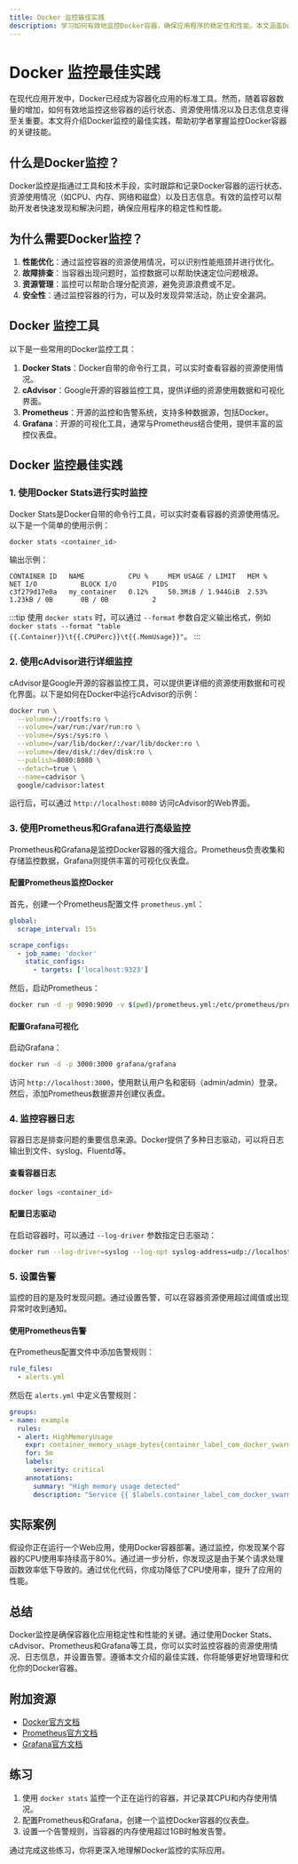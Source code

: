 ```yaml
---
title: Docker 监控最佳实践
description: 学习如何有效地监控Docker容器，确保应用程序的稳定性和性能。本文涵盖Docker监控的基本概念、工具和最佳实践。
---
```


# Docker 监控最佳实践

在现代应用开发中，Docker已经成为容器化应用的标准工具。然而，随着容器数量的增加，如何有效地监控这些容器的运行状态、资源使用情况以及日志信息变得至关重要。本文将介绍Docker监控的最佳实践，帮助初学者掌握监控Docker容器的关键技能。

## 什么是Docker监控？

Docker监控是指通过工具和技术手段，实时跟踪和记录Docker容器的运行状态、资源使用情况（如CPU、内存、网络和磁盘）以及日志信息。有效的监控可以帮助开发者快速发现和解决问题，确保应用程序的稳定性和性能。

## 为什么需要Docker监控？

1. **性能优化**：通过监控容器的资源使用情况，可以识别性能瓶颈并进行优化。
2. **故障排查**：当容器出现问题时，监控数据可以帮助快速定位问题根源。
3. **资源管理**：监控可以帮助合理分配资源，避免资源浪费或不足。
4. **安全性**：通过监控容器的行为，可以及时发现异常活动，防止安全漏洞。

## Docker 监控工具

以下是一些常用的Docker监控工具：

1. **Docker Stats**：Docker自带的命令行工具，可以实时查看容器的资源使用情况。
2. **cAdvisor**：Google开源的容器监控工具，提供详细的资源使用数据和可视化界面。
3. **Prometheus**：开源的监控和告警系统，支持多种数据源，包括Docker。
4. **Grafana**：开源的可视化工具，通常与Prometheus结合使用，提供丰富的监控仪表盘。

## Docker 监控最佳实践

### 1. 使用Docker Stats进行实时监控

Docker Stats是Docker自带的命令行工具，可以实时查看容器的资源使用情况。以下是一个简单的使用示例：

```bash
docker stats <container_id>
```

输出示例：

```
CONTAINER ID   NAME           CPU %     MEM USAGE / LIMIT   MEM %     NET I/O           BLOCK I/O         PIDS
c3f279d17e0a   my_container   0.12%     50.3MiB / 1.944GiB  2.53%     1.23kB / 0B       0B / 0B           2
```

:::tip
使用 `docker stats` 时，可以通过 `--format` 参数自定义输出格式，例如 `docker stats --format "table {{.Container}}\t{{.CPUPerc}}\t{{.MemUsage}}"`。
:::

### 2. 使用cAdvisor进行详细监控

cAdvisor是Google开源的容器监控工具，可以提供更详细的资源使用数据和可视化界面。以下是如何在Docker中运行cAdvisor的示例：

```bash
docker run \
  --volume=/:/rootfs:ro \
  --volume=/var/run:/var/run:ro \
  --volume=/sys:/sys:ro \
  --volume=/var/lib/docker/:/var/lib/docker:ro \
  --volume=/dev/disk/:/dev/disk:ro \
  --publish=8080:8080 \
  --detach=true \
  --name=cadvisor \
  google/cadvisor:latest
```

运行后，可以通过 `http://localhost:8080` 访问cAdvisor的Web界面。

### 3. 使用Prometheus和Grafana进行高级监控

Prometheus和Grafana是监控Docker容器的强大组合。Prometheus负责收集和存储监控数据，Grafana则提供丰富的可视化仪表盘。

#### 配置Prometheus监控Docker

首先，创建一个Prometheus配置文件 `prometheus.yml`：

```yaml
global:
  scrape_interval: 15s

scrape_configs:
  - job_name: 'docker'
    static_configs:
      - targets: ['localhost:9323']
```

然后，启动Prometheus：

```bash
docker run -d -p 9090:9090 -v $(pwd)/prometheus.yml:/etc/prometheus/prometheus.yml prom/prometheus
```

#### 配置Grafana可视化

启动Grafana：

```bash
docker run -d -p 3000:3000 grafana/grafana
```

访问 `http://localhost:3000`，使用默认用户名和密码（admin/admin）登录。然后，添加Prometheus数据源并创建仪表盘。

### 4. 监控容器日志

容器日志是排查问题的重要信息来源。Docker提供了多种日志驱动，可以将日志输出到文件、syslog、Fluentd等。

#### 查看容器日志

```bash
docker logs <container_id>
```

#### 配置日志驱动

在启动容器时，可以通过 `--log-driver` 参数指定日志驱动：

```bash
docker run --log-driver=syslog --log-opt syslog-address=udp://localhost:514 my_image
```

### 5. 设置告警

监控的目的是及时发现问题。通过设置告警，可以在容器资源使用超过阈值或出现异常时收到通知。

#### 使用Prometheus告警

在Prometheus配置文件中添加告警规则：

```yaml
rule_files:
  - alerts.yml
```

然后在 `alerts.yml` 中定义告警规则：

```yaml
groups:
- name: example
  rules:
  - alert: HighMemoryUsage
    expr: container_memory_usage_bytes{container_label_com_docker_swarm_service_name="my_service"} > 1000000000
    for: 5m
    labels:
      severity: critical
    annotations:
      summary: "High memory usage detected"
      description: "Service {{ $labels.container_label_com_docker_swarm_service_name }} is using more than 1GB of memory."
```

## 实际案例

假设你正在运行一个Web应用，使用Docker容器部署。通过监控，你发现某个容器的CPU使用率持续高于80%。通过进一步分析，你发现这是由于某个请求处理函数效率低下导致的。通过优化代码，你成功降低了CPU使用率，提升了应用的性能。

## 总结

Docker监控是确保容器化应用稳定性和性能的关键。通过使用Docker Stats、cAdvisor、Prometheus和Grafana等工具，你可以实时监控容器的资源使用情况、日志信息，并设置告警。遵循本文介绍的最佳实践，你将能够更好地管理和优化你的Docker容器。

## 附加资源

- [Docker官方文档](https://docs.docker.com/)
- [Prometheus官方文档](https://prometheus.io/docs/)
- [Grafana官方文档](https://grafana.com/docs/)

## 练习

1. 使用 `docker stats` 监控一个正在运行的容器，并记录其CPU和内存使用情况。
2. 配置Prometheus和Grafana，创建一个监控Docker容器的仪表盘。
3. 设置一个告警规则，当容器的内存使用超过1GB时触发告警。

通过完成这些练习，你将更深入地理解Docker监控的实际应用。